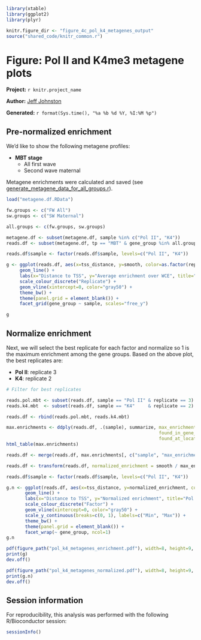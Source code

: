 ``` r
library(xtable)
library(ggplot2)
library(plyr)

knitr.figure_dir <- "figure_4c_pol_k4_metagenes_output"
source("shared_code/knitr_common.r")
````

# Figure: Pol II and K4me3 metagene plots

**Project:** `r knitr.project_name`

**Author:** [Jeff Johnston](mailto:jjj@stowers.org)

**Generated:** `r format(Sys.time(), "%a %b %d %Y, %I:%M %p")`

## Pre-normalized enrichment

We'd like to show the following metagene profiles:

* **MBT stage**
    - All first wave 
    - Second wave maternal

Metagene enrichments were calculated and saved (see [generate_metagene_data_for_all_groups.r](generate_metagene_data_for_all_groups.r)).

``` r

load("metagene.df.RData")

fw.groups <- c("FW All")
sw.groups <- c("SW Maternal")

all.groups <- c(fw.groups, sw.groups)

metagene.df <- subset(metagene.df, sample %in% c("Pol II", "K4"))
reads.df <- subset(metagene.df, tp == "MBT" & gene_group %in% all.groups)

reads.df$sample <- factor(reads.df$sample, levels=c("Pol II", "K4"))

g <- ggplot(reads.df, aes(x=tss_distance, y=smooth, color=as.factor(replicate))) +
     geom_line() +
     labs(x="Distance to TSS", y="Average enrichment over WCE", title="Pol II and K4me3 metagenes") +
     scale_colour_discrete("Replicate") +
     geom_vline(xintercept=0, color="gray50") +
     theme_bw() +
     theme(panel.grid = element_blank()) +
     facet_grid(gene_group ~ sample, scales="free_y")
````

``` r
g
````

## Normalize enrichment

Next, we will select the best replicate for each factor and normalize so 1 is the maximum enrichment among the gene groups. Based on the above plot, the best replicates are:

* **Pol II**: replicate 3
* **K4**: replicate 2

``` r

# Filter for best replicates

reads.pol.mbt <- subset(reads.df, sample == "Pol II" & replicate == 3)
reads.k4.mbt  <- subset(reads.df, sample == "K4"     & replicate == 2)

reads.df <- rbind(reads.pol.mbt, reads.k4.mbt)

max.enrichments <- ddply(reads.df, .(sample), summarize, max_enrichment      = max(smooth), 
                                                         found_in_gene_group = gene_group[which.max(smooth)],
                                                         found_at_location   = tss_distance[which.max(smooth)])
html_table(max.enrichments)
````

``` r
reads.df <- merge(reads.df, max.enrichments[, c("sample", "max_enrichment")])

reads.df <- transform(reads.df, normalized_enrichment = smooth / max_enrichment)

reads.df$sample <- factor(reads.df$sample, levels=c("Pol II", "K4"))

g.n <- ggplot(reads.df, aes(x=tss_distance, y=normalized_enrichment, color=sample)) +
       geom_line() +
       labs(x="Distance to TSS", y="Normalized enrichment", title="Pol II and K4me3 metagenes (normalized)") +
       scale_colour_discrete("Factor") +
       geom_vline(xintercept=0, color="gray50") +
       scale_y_continuous(breaks=c(0, 1), labels=c("Min", "Max")) +
       theme_bw() +
       theme(panel.grid = element_blank()) +
       facet_wrap(~ gene_group, ncol=1)
g.n
````

``` r

pdf(figure_path("pol_k4_metagenes_enrichment.pdf"), width=8, height=9, onefile=T)
print(g)
dev.off()

pdf(figure_path("pol_k4_metagenes_normalized.pdf"), width=8, height=9, onefile=T)
print(g.n)
dev.off()

````

## Session information

For reproducibility, this analysis was performed with the following R/Bioconductor session:

``` r
sessionInfo()
````
